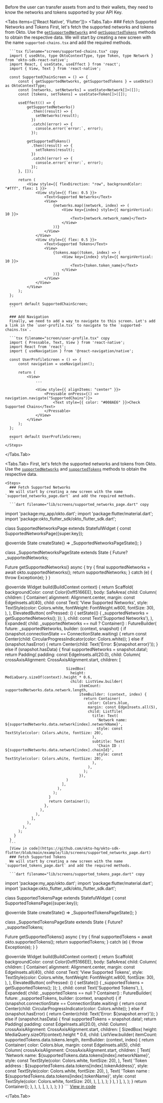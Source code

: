
Before the user can transfer assets from and to their wallets, they need to know the networks and tokens supported by your API Key.

<Tabs items={['React Native', 'Flutter']}>
  <Tabs.Tab>
    <Steps>
      ### Fetch Supported Networks and Tokens
      First, let's fetch the supported networks and tokens from Okto. Use the [`getSupportedNetworks`](/sdk-reference/react-native/getSupportedNetworks) and [`getSupportedTokens`](/sdk-reference/react-native/getSupportedTokens) methods to obtain the respective data.
      We will start by creating a new screen with the name `supported-chains.tsx` and add the required methods.

      ```tsx filename="screen/supported-chains.tsx" copy
      import { useOkto, type OktoContextType, type Token, type Network } from 'okto-sdk-react-native';
      import React, { useState, useEffect } from 'react';
      import { View, Text } from 'react-native';

      const SupportedChainScreen = () => {
          const { getSupportedNetworks, getSupportedTokens } = useOkto() as OktoContextType;
          const [networks, setNetworks] = useState<Network[]>([]);
          const [tokens, setTokens] = useState<Token[]>([]);

          useEffect(() => {
              getSupportedNetworks()
                .then((result) => {
                  setNetworks(result);
                })
                .catch((error) => {
                  console.error(`error:`, error);
                });

              getSupportedTokens()
                .then((result) => {
                  setTokens(result);
                })
                .catch((error) => {
                  console.error(`error:`, error);
                });
          }, []);

          return (
              <View style={{ flexDirection: "row", backgroundColor: "#fff", flex: 1 }}>
                  <View style={{ flex: 0.5 }}>
                      <Text>Supported Networks</Text>
                      <View>
                          {networks.map((network, index) => (
                              <View key={index} style={{ marginVertical: 10 }}>
                                  <Text>{network.network_name}</Text>
                              </View>
                          ))}
                      </View>
                  </View>
                  <View style={{ flex: 0.5 }}>
                      <Text>Supported Tokens</Text>
                      <View>
                          {tokens.map((token, index) => (
                              <View key={index} style={{ marginVertical: 10 }}>
                                  <Text>{token.token_name}</Text>
                              </View>
                          ))}
                      </View>
                  </View>
              </View>
          );
      };

      export default SupportedChainScreen;
      ```

      ### Add Navigation
      Finally, we need to add a way to navigate to this screen. Let's add a link in the `user-profile.tsx` to navigate to the `supported-chains.tsx`.

      ```tsx filename="screen/user-profile.tsx" copy
      import { Pressable, Text, View } from 'react-native';
      import React from 'react';
      import { useNavigation } from '@react-navigation/native';

      const UserProfileScreen = () => {
          const navigation = useNavigation();

          return (
              <View>
                  ...

                  <View style={{ alignItems: "center" }}>
                      <Pressable onPress={() => navigation.navigate("SupportedChains")}>
                          <Text style={{ color: "#008AE6" }}>Check Supported Chains</Text>
                      </Pressable>
                  </View>
              </View>
          );
      };

      export default UserProfileScreen;
      ```
    </Steps>

  </Tabs.Tab>

  <Tabs.Tab>
      First, let's fetch the supported networks and tokens from Okto. Use the [`supportedNetworks`](/sdk-reference/flutter/getSupportedNetworks) and [`supportedTokens`](/sdk-reference/flutter/getSupportedTokens) methods to obtain the respective data.

    <Steps>
      ### Fetch Supported Networks
      We will start by creating a new screen with the name `supported_networks_page.dart` and add the required methods.

      ```dart filename="lib/screens/supported_networks_page.dart" copy
import 'package:my_app/okto.dart';
import 'package:flutter/material.dart';
import 'package:okto_flutter_sdk/okto_flutter_sdk.dart';

class SupportedNetworksPage extends StatefulWidget {
  const SupportedNetworksPage({super.key});

  @override
  State<SupportedNetworksPage> createState() => _SupportedNetworksPageState();
}

class _SupportedNetworksPageState extends State<SupportedNetworksPage> {
  Future<NetworkDetails>? _supportedNetworks;

  Future<NetworkDetails> getSupportedNetworks() async {
    try {
      final supportedNetworks = await okto.supportedNetworks();
      return supportedNetworks;
    } catch (e) {
      throw Exception(e);
    }
  }

  @override
  Widget build(BuildContext context) {
    return Scaffold(
      backgroundColor: const Color(0xff5166EE),
      body: SafeArea(
        child: Column(
          children: [
            Container(
              alignment: Alignment.center,
              margin: const EdgeInsets.all(40),
              child: const Text(
                'View Supported Networks',
                style: TextStyle(color: Colors.white, fontWeight: FontWeight.w800, fontSize: 30),
              ),
            ),
            ElevatedButton(
              onPressed: () {
                setState(() {
                  _supportedNetworks = getSupportedNetworks();
                });
              },
              child: const Text('Supported Networks'),
            ),
            Expanded(
              child: _supportedNetworks == null
                  ? Container()
                  : FutureBuilder<NetworkDetails>(
                      future: _supportedNetworks,
                      builder: (context, snapshot) {
                        if (snapshot.connectionState == ConnectionState.waiting) {
                          return const Center(child: CircularProgressIndicator(color: Colors.white));
                        } else if (snapshot.hasError) {
                          return Center(child: Text('Error: ${snapshot.error}'));
                        } else if (snapshot.hasData) {
                          final supportedNetworks = snapshot.data!;
                          return Padding(
                            padding: const EdgeInsets.all(20.0),
                            child: Column(
                              crossAxisAlignment: CrossAxisAlignment.start,
                              children: [
                               
                                SizedBox(
                                  height: MediaQuery.sizeOf(context).height * 0.6,
                                  child: ListView.builder(
                                      itemCount: supportedNetworks.data.network.length,
                                      itemBuilder: (context, index) {
                                        return Container(
                                          color: Colors.blue,
                                          margin: const EdgeInsets.all(5),
                                          child: ListTile(
                                            title: Text(
                                              'Network name: ${supportedNetworks.data.network[index].networkName}',
                                              style: const TextStyle(color: Colors.white, fontSize: 20),
                                            ),
                                            subtitle: Text(
                                              'Chain ID : ${supportedNetworks.data.network[index].chainId}',
                                              style: const TextStyle(color: Colors.white, fontSize: 20),
                                            ),
                                          ),
                                        );
                                      }),
                                )
                              ],
                            ),
                          );
                        }
                        return Container();
                      },
                    ),
                  ),
                ],
              ),
            ),
          );
        }
      }
      ```
      [View in code](https://github.com/okto-hq/okto-sdk-flutter/blob/main/example/lib/screens/supported_networks_page.dart)
      ### Fetch Supported Tokens
      We will start by creating a new screen with the name `supported_tokens_page.dart` and add the required methods.

      ```dart filename="lib/screens/supported_tokens_page.dart" copy
import 'package:my_app/okto.dart';
import 'package:flutter/material.dart';
import 'package:okto_flutter_sdk/okto_flutter_sdk.dart';

class SupportedTokensPage extends StatefulWidget {
  const SupportedTokensPage({super.key});

  @override
  State<SupportedTokensPage> createState() => _SupportedTokensPageState();
}

class _SupportedTokensPageState extends State<SupportedTokensPage> {
  Future<TokenResponse>? _supportedTokens;

  Future<TokenResponse> getSupportedTokens() async {
    try {
      final supportedTokens = await okto.supportedTokens();
      return supportedTokens;
    } catch (e) {
      throw Exception(e);
    }
  }

  @override
  Widget build(BuildContext context) {
    return Scaffold(
      backgroundColor: const Color(0xff5166EE),
      body: SafeArea(
        child: Column(
          children: [
            Container(
              alignment: Alignment.center,
              margin: const EdgeInsets.all(40),
              child: const Text(
                'View Supported Tokens',
                style: TextStyle(color: Colors.white, fontWeight: FontWeight.w800, fontSize: 30),
              ),
            ),
            ElevatedButton(
              onPressed: () {
                setState(() {
                  _supportedTokens = getSupportedTokens();
                });
              },
              child: const Text('Supported Tokens'),
            ),
            Expanded(
              child: _supportedTokens == null
                  ? Container()
                  : FutureBuilder<TokenResponse>(
                      future: _supportedTokens,
                      builder: (context, snapshot) {
                        if (snapshot.connectionState == ConnectionState.waiting) {
                          return const Center(child: CircularProgressIndicator(color: Colors.white));
                        } else if (snapshot.hasError) {
                          return Center(child: Text('Error: ${snapshot.error}'));
                        } else if (snapshot.hasData) {
                          final supportedTokens = snapshot.data!;
                          return Padding(
                            padding: const EdgeInsets.all(20.0),
                            child: Column(
                              crossAxisAlignment: CrossAxisAlignment.start,
                              children: [
                                SizedBox(
                                  height: MediaQuery.sizeOf(context).height * 0.6,
                                  child: ListView.builder(
                                      itemCount: supportedTokens.data.tokens.length,
                                      itemBuilder: (context, index) {
                                        return Container(
                                          color: Colors.blue,
                                          margin: const EdgeInsets.all(5),
                                          child: Column(
                                            crossAxisAlignment: CrossAxisAlignment.start,
                                            children: [
                                              Text(
                                                'Network name: ${supportedTokens.data.tokens[index].networkName}',
                                                style: const TextStyle(color: Colors.white, fontSize: 20),
                                              ),
                                              Text(
                                                'Token address : ${supportedTokens.data.tokens[index].tokenAddress}',
                                                style: const TextStyle(color: Colors.white, fontSize: 20),
                                              ),
                                               Text(
                                                'Token name : ${supportedTokens.data.tokens[index].tokenName}',
                                                style: const TextStyle(color: Colors.white, fontSize: 20),
                                              ),
                                            ],
                                          ),
                                        );
                                      }
                                  ),
                                )
                              ],
                            ),
                          );
                        }
                        return Container();
                      },
                    ),
                  ),
                ],
              ),
            ),
          );
        }
      }
      ```
      [View in code](https://github.com/okto-hq/okto-sdk-flutter/blob/main/examples/example1/lib/screens/supported_tokens_page.dart)
    </Steps>

  </Tabs.Tab>
</Tabs>
